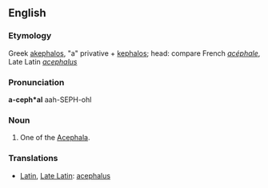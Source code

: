 ==English==

===Etymology===
Greek [[akephalos]], "a" privative + [[kephalos]]; head: compare French ''[[acéphale]]'', Late Latin ''[[acephalus]]''

===Pronunciation===
'''a-ceph*al'''
aah-SEPH-ohl

===Noun===
{{en-noun}}

# {{zoology}} One of the [[Acephala]].

===Translations===
{{rfc-level|Translations at L3+ (AutoFormat would have corrected level of Translations)}}
*[[Latin]], [[Late Latin]]: [[acephalus]]